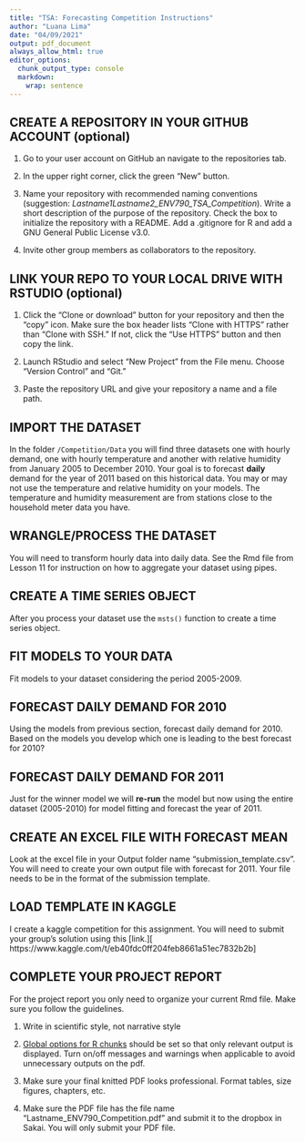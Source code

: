 ```yaml
---
title: "TSA: Forecasting Competition Instructions"
author: "Luana Lima"
date: "04/09/2021"
output: pdf_document
always_allow_html: true
editor_options: 
  chunk_output_type: console
  markdown: 
    wrap: sentence
---
```


## CREATE A REPOSITORY IN YOUR GITHUB ACCOUNT (optional)

1. Go to your user account on GitHub an navigate to the repositories tab. 

3. In the upper right corner, click the green "New" button. 

4. Name your repository with recommended naming conventions (suggestion: *Lastname1Lastname2_ENV790_TSA_Competition*). Write a short description of the purpose of the repository. Check the box to initialize the repository with a README. Add a .gitignore for R and add a GNU General Public License v3.0.

5. Invite other group members as collaborators to the repository.

## LINK YOUR REPO TO YOUR LOCAL DRIVE WITH RSTUDIO (optional)
 
1. Click the "Clone or download" button for your repository and then the "copy" icon. Make sure the box header lists "Clone with HTTPS" rather than "Clone with SSH." If not, click the "Use HTTPS" button and then copy the link.

2. Launch RStudio and select "New Project" from the File menu. Choose "Version Control" and "Git."

3. Paste the repository URL and give your repository a name and a file path.

## IMPORT THE DATASET

In the folder `/Competition/Data` you will find three datasets one with hourly demand, one with hourly temperature and another with relative humidity from January 2005 to December 2010.
Your goal is to forecast **daily** demand for the year of 2011 based on this historical data. You may or may not use the temperature and relative humidity on your models. The temperature and humidity measurement are from stations close to the household meter data you have.

## WRANGLE/PROCESS THE DATASET

You will need to transform hourly data into daily data. See the Rmd file from Lesson 11 for instruction on how to aggregate your dataset using pipes.

## CREATE A TIME SERIES OBJECT

After you process your dataset use the `msts()` function to create a time series object.

## FIT MODELS TO YOUR DATA

Fit models to your dataset considering the period 2005-2009. 

## FORECAST DAILY DEMAND FOR 2010 

Using the models from previous section, forecast daily demand for 2010. Based on the models you develop which one is leading to the best forecast for 2010? 

## FORECAST DAILY DEMAND FOR 2011

Just for the winner model we will **re-run** the model but now using the entire dataset (2005-2010) for model fitting and forecast the year of 2011.

## CREATE AN EXCEL FILE WITH FORECAST MEAN

Look at the excel file in your Output folder name "submission_template.csv". You will need to create your own output file with forecast for 2011. Your file needs to be in the format of the submission template.

## LOAD TEMPLATE IN KAGGLE

I create a kaggle competition for this assignment. You will need to submit your group's solution using this [link.][
https://www.kaggle.com/t/eb40fdc0ff204feb8661a51ec7832b2b]

## COMPLETE YOUR PROJECT REPORT

For the project report you only need to organize your current Rmd file. Make sure you follow the guidelines.

1. Write in scientific style, not narrative style

2. [Global options for R chunks](https://rmarkdown.rstudio.com/lesson-3.html) should be set so that only relevant output is displayed. Turn on/off messages and warnings when applicable to avoid unnecessary outputs on the pdf.

3. Make sure your final knitted PDF looks professional. Format tables, size figures, chapters, etc.

4. Make sure the PDF file has the file name "Lastname_ENV790_Competition.pdf" and submit it to the dropbox in Sakai. You will only submit your PDF file.

